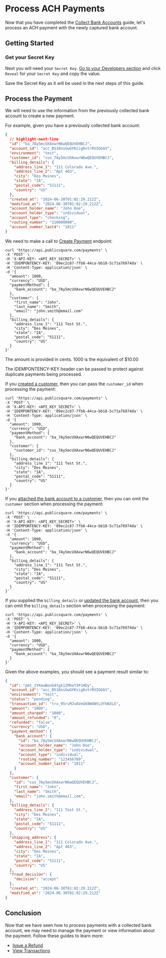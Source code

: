 

# Process ACH Payments

Now that you have completed the [Collect Bank Accounts](/guides/merchants/collect-bank-accounts) guide, let's process an ACH payment with the newly captured bank account.

## Getting Started

<GettingStartedSection />

### Get your Secret Key

Next you will need your `Secret Key`. [Go to your Developers section](https://portal.publicsquare.com/developers/api-keys) and click `Reveal` for your `Secret Key` and copy the value.

<Alert>Save the Secret Key as it will be used in the next steps of this guide.</Alert>

## Process the Payment

We will need to use the information from the previously collected bank account to create a new payment.

For example, given you have a previously collected bank account:

```json showLineNumbers title=bankAccount.json
{
  // highlight-next-line
  "id": "ba_7Ay5mcUXAxwrN6wQEQUVEHBCJ",
  "account_id": "acc_B518niGwGYKzig6vtrRVZGGGV",
  "environment": "test",
  "customer_id": "cus_7Ay5mcUXAxwrN6wQEQUVEHBCJ",
  "billing_details": {
    "address_line_1": "111 Colorado Ave.",
    "address_line_2": "Apt 403",
    "city": "Des Moines",
    "state": "IA",
    "postal_code": "51111",
    "country": "US"
  },
  "created_at": "2024-06-30T01:02:29.212Z",
  "modified_at": "2024-06-30T01:02:29.212Z",
  "account_holder_name": "John Doe",
  "account_holder_type": "individual",
  "account_type": "checking",
  "routing_number": "110000000",
  "account_number_last4": "1011"
}
```

We need to make a call to [Create Payment](/api/financial/create-payment) endpoint:

```shell showLineNumbers title="Create a Payment"
curl 'https://api.publicsquare.com/payments' \
-X 'POST' \
-H 'X-API-KEY: <API_KEY_SECRET>' \
-H 'IDEMPONTENCY-KEY: '09ec2c87-7fb8-44ca-bb18-5c71a76974da' \
-H 'Content-Type: application/json' \
-d '{
  "amount": 1000,
  "currency": "USD",
  "paymentMethod": {
    "bank_account": "ba_7Ay5mcUXAxwrN6wQEQUVEHBCJ"
  },
  "customer": {
    "first_name": "John",
    "last_name": "Smith",
    "email": "john.smith@email.com"
  },
  "billing_details": {
    "address_line_1": "111 Test St.",
    "city": "Des Moines",
    "state": "IA",
    "postal_code": "51111",
    "country": "US"
  }
}'
```

<Alert>The amount is provided in cents. 1000 is the equivalent of $10.00</Alert>

<Alert type="warning">The IDEMPONTENCY-KEY header can be passed to protect against duplicate payments being processed.</Alert>

If you [created a customer](/api/accounts/create-customer), then you can pass the `customer_id` when processing the payment:

```shell showLineNumbers title="Create a Payment with Customer"
curl 'https://api.publicsquare.com/payments' \
-X 'POST' \
-H 'X-API-KEY: <API_KEY_SECRET>' \
-H 'IDEMPONTENCY-KEY: '09ec2c87-7fb8-44ca-bb18-5c71a76974da' \
-H 'Content-Type: application/json' \
-d '{
  "amount": 1000,
  "currency": "USD",
  "paymentMethod": {
    "bank_account": "ba_7Ay5mcUXAxwrN6wQEQUVEHBCJ"
  },
  "customer": {
    "customer_id": "cus_7Ay5mcUXAxwrN6wQEQUVEHBCJ"
  },
  "billing_details": {
    "address_line_1": "111 Test St.",
    "city": "Des Moines",
    "state": "IA",
    "postal_code": "51111",
    "country": "US"
  }
}'
```

If you [attached the bank account to a customer](/api/financial/attach-bank-account-to-customer), then you can omit the `customer` section when processing the payment:

```shell showLineNumbers title="Create a Payment with Customer"
curl 'https://api.publicsquare.com/payments' \
-X 'POST' \
-H 'X-API-KEY: <API_KEY_SECRET>' \
-H 'IDEMPONTENCY-KEY: '09ec2c87-7fb8-44ca-bb18-5c71a76974da' \
-H 'Content-Type: application/json' \
-d '{
  "amount": 1000,
  "currency": "USD",
  "paymentMethod": {
    "bank_account": "ba_7Ay5mcUXAxwrN6wQEQUVEHBCJ"
  },
  "billing_details": {
    "address_line_1": "111 Test St.",
    "city": "Des Moines",
    "state": "IA",
    "postal_code": "51111",
    "country": "US"
  }
}'
```

If you supplied the `billing_details` or [updated the bank account](/api/financial/update-bank-account), then you can omit the `billing_details` section when processing the payment:

```shell showLineNumbers title="Create a Payment with Customer"
curl 'https://api.publicsquare.com/payments' \
-X 'POST' \
-H 'X-API-KEY: <API_KEY_SECRET>' \
-H 'IDEMPONTENCY-KEY: '09ec2c87-7fb8-44ca-bb18-5c71a76974da' \
-H 'Content-Type: application/json' \
-d '{
  "amount": 1000,
  "currency": "USD",
  "paymentMethod": {
    "bank_account": "ba_7Ay5mcUXAxwrN6wQEQUVEHBCJ"
  }
}'
```

Given the above examples, you should see a payment result similar to:

```json showLineNumbers
{
  "id": "pmt_2YKewBonG4tgk12MheY3PiHDy",
  "account_id": "acc_B518niGwGYKzig6vtrRVZGGGV",
  "environment": "test",
  "status": "pending",
  "transaction_id": "trx_95rvMJvAVeG68W4NtLdfkN3LG",
  "amount": "1000",
  "amount_charged": "1000",
  "amount_refunded": "0",
  "refunded": "false",
  "currency": "USD",
  "payment_method": {
    "bank_account": {
      "id": "ba_7Ay5mcUXAxwrN6wQEQUVEHBCJ",
      "account_holder_name": "John Doe",
      "account_holder_type": "individual",
      "account_type": "individual",
      "routing_number": "123456789",
      "account_number_last4": "1011"
    }
  },
  "customer": {
    "id": "cus_7Ay5mcUXAxwrN6wQEQUVEHBCJ",
    "first_name": "John",
    "last_name": "Smith",
    "email": "john.smith@email.com",
  },
  "billing_details": {
    "address_line_1": "111 Test St.",
    "city": "Des Moines",
    "state": "IA",
    "postal_code": "51111",
    "country": "US"
  },
  "shipping_address": {
    "address_line_1": "111 Colorado Ave.",
    "address_line_2": "Apt 403",
    "city": "Des Moines",
    "state": "IA",
    "postal_code": "51111",
    "country": "US"
  },
  "fraud_decision": {
    "decision": "accept"
  },
  "created_at": "2024-06-30T01:02:29.212Z",
  "modified_at": "2024-06-30T01:02:29.212Z"
}
```

## Conclusion

Now that we have seen how to process payments with a collected bank account, we may need to manage the payment or view information about the payment.
Follow these guides to learn more:

- [Issue a Refund](/guides/merchants/issue-refunds)
- [View Transactions](/guides/merchants/view-transactions)
